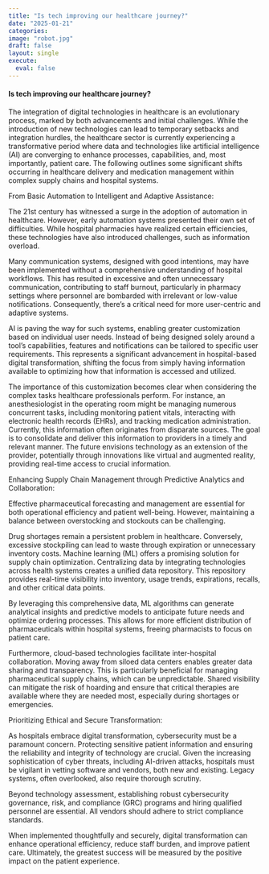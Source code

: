 ```yaml
---
title: "Is tech improving our healthcare journey?"
date: "2025-01-21"
categories:
image: "robot.jpg"
draft: false
layout: single
execute: 
  eval: false
---
```


####  Is tech improving our healthcare journey?

The integration of digital technologies in healthcare is an evolutionary process, marked by both advancements and initial challenges. While the introduction of new technologies can lead to temporary setbacks and integration hurdles, the healthcare sector is currently experiencing a transformative period where data and technologies like artificial intelligence (AI) are converging to enhance processes, capabilities, and, most importantly, patient care. The following outlines some significant shifts occurring in healthcare delivery and medication management within complex supply chains and hospital systems.

From Basic Automation to Intelligent and Adaptive Assistance:

The 21st century has witnessed a surge in the adoption of automation in healthcare. However, early automation systems presented their own set of difficulties. While hospital pharmacies have realized certain efficiencies, these technologies have also introduced challenges, such as information overload.

Many communication systems, designed with good intentions, may have been implemented without a comprehensive understanding of hospital workflows. This has resulted in excessive and often unnecessary communication, contributing to staff burnout, particularly in pharmacy settings where personnel are bombarded with irrelevant or low-value notifications. Consequently, there's a critical need for more user-centric and adaptive systems.

AI is paving the way for such systems, enabling greater customization based on individual user needs. Instead of being designed solely around a tool's capabilities, features and notifications can be tailored to specific user requirements. This represents a significant advancement in hospital-based digital transformation, shifting the focus from simply having information available to optimizing how that information is accessed and utilized.

The importance of this customization becomes clear when considering the complex tasks healthcare professionals perform. For instance, an anesthesiologist in the operating room might be managing numerous concurrent tasks, including monitoring patient vitals, interacting with electronic health records (EHRs), and tracking medication administration. Currently, this information often originates from disparate sources. The goal is to consolidate and deliver this information to providers in a timely and relevant manner. The future envisions technology as an extension of the provider, potentially through innovations like virtual and augmented reality, providing real-time access to crucial information.

Enhancing Supply Chain Management through Predictive Analytics and Collaboration:

Effective pharmaceutical forecasting and management are essential for both operational efficiency and patient well-being. However, maintaining a balance between overstocking and stockouts can be challenging.

Drug shortages remain a persistent problem in healthcare. Conversely, excessive stockpiling can lead to waste through expiration or unnecessary inventory costs. Machine learning (ML) offers a promising solution for supply chain optimization. Centralizing data by integrating technologies across health systems creates a unified data repository. This repository provides real-time visibility into inventory, usage trends, expirations, recalls, and other critical data points.

By leveraging this comprehensive data, ML algorithms can generate analytical insights and predictive models to anticipate future needs and optimize ordering processes. This allows for more efficient distribution of pharmaceuticals within hospital systems, freeing pharmacists to focus on patient care.

Furthermore, cloud-based technologies facilitate inter-hospital collaboration. Moving away from siloed data centers enables greater data sharing and transparency. This is particularly beneficial for managing pharmaceutical supply chains, which can be unpredictable. Shared visibility can mitigate the risk of hoarding and ensure that critical therapies are available where they are needed most, especially during shortages or emergencies.

Prioritizing Ethical and Secure Transformation:

As hospitals embrace digital transformation, cybersecurity must be a paramount concern. Protecting sensitive patient information and ensuring the reliability and integrity of technology are crucial. Given the increasing sophistication of cyber threats, including AI-driven attacks, hospitals must be vigilant in vetting software and vendors, both new and existing. Legacy systems, often overlooked, also require thorough scrutiny.

Beyond technology assessment, establishing robust cybersecurity governance, risk, and compliance (GRC) programs and hiring qualified personnel are essential. All vendors should adhere to strict compliance standards.

When implemented thoughtfully and securely, digital transformation can enhance operational efficiency, reduce staff burden, and improve patient care. Ultimately, the greatest success will be measured by the positive impact on the patient experience.
